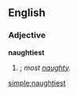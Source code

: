 ==English==

===Adjective===
'''naughtiest'''

# {{superlative of|naughty}}; ''most [[naughty]].''

[[simple:naughtiest]]